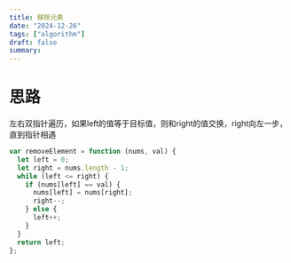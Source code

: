 ```yaml
---
title: 移除元素
date: "2024-12-26"
tags: ["algorithm"]
draft: false
summary:
---
```


# 思路
左右双指针遍历，如果left的值等于目标值，则和right的值交换，right向左一步，直到指针相遇

```js
var removeElement = function (nums, val) {
  let left = 0;
  let right = nums.length - 1;
  while (left <= right) {
    if (nums[left] == val) {
      nums[left] = nums[right];
      right--;
    } else {
      left++;
    }
  }
  return left;
};

```